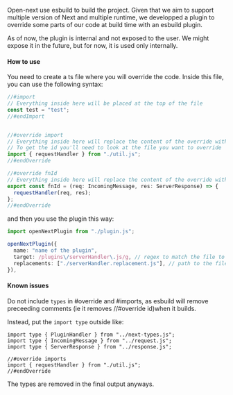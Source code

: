 
Open-next use esbuild to build the project. Given that we aim to support multiple version of Next and multiple runtime, we developped a plugin to override some parts of our code at build time with an esbuild plugin.

<Callout type="warning" emoji="⚠️">
  As of now, the plugin is internal and not exposed to the user.
  We might expose it in the future, but for now, it is used only internally.
</Callout>

#### How to use

You need to create a ts file where you will override the code. Inside this file, you can use the following syntax:

```ts
//#import
// Everything inside here will be placed at the top of the file
const test = "test";
//#endImport


//#override import
// Everything inside here will replace the content of the override with the given id: import
// To get the id you'll need to look at the file you want to override
import { requestHandler } from "./util.js";
//#endOverride

//#override fnId
// Everything inside here will replace the content of the override with the given id: fnId
export const fnId = (req: IncomingMessage, res: ServerResponse) => {
  requestHandler(req, res);
};
//#endOverride
```

and then you use the plugin this way:

```ts
import openNextPlugin from "./plugin.js";

openNextPlugin({
  name: "name of the plugin",
  target: /plugins\/serverHandler\.js/g, // regex to match the file to override
  replacements: ["./serverHandler.replacement.js"], // path to the files containing the overrides
}),

```

#### Known issues

Do not include `types` in #override and #imports, as esbuild will remove preceeding comments (ie it removes //#override id)when it builds.

Instead, put the `import type` outside like:

```
import type { PluginHandler } from "../next-types.js";
import type { IncomingMessage } from "../request.js";
import type { ServerResponse } from "../response.js";

//#override imports
import { requestHandler } from "./util.js";
//#endOverride
```

The types are removed in the final output anyways.
